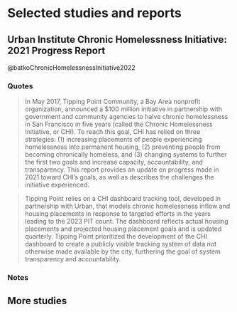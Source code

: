 # Selected studies and reports

## Urban Institute Chronic Homelessness Initiative: 2021 Progress Report

@batkoChronicHomelessnessInitiative2022

### Quotes

> In May 2017, Tipping Point Community, a Bay Area nonprofit organization, announced a \$100 million initiative in partnership with government and community agencies to halve chronic homelessness in San Francisco in five years (called the Chronic Homelessness Initiative, or CHI). To reach this goal, CHI has relied on three strategies: (1) increasing placements of people experiencing homelessness into permanent housing, (2) preventing people from becoming chronically homeless, and (3) changing systems to further the first two goals and increase capacity, accountability, and transparency. This report provides an update on progress made in 2021 toward CHI's goals, as well as describes the challenges the initiative experienced.

> Tipping Point relies on a CHI dashboard tracking tool, developed in partnership with Urban, that models chronic homelessness inflow and housing placements in response to targeted efforts in the years leading to the 2023 PIT count. The dashboard reflects actual housing placements and projected housing placement goals and is updated quarterly. Tipping Point prioritized the development of the CHI dashboard to create a publicly visible tracking system of data not otherwise made available by the city, furthering the goal of system transparency and accountability.

### Notes

## More studies

